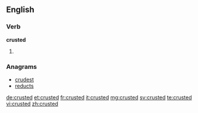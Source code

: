 ==English==

===Verb===
'''crusted'''

# {{past of|crust}}

===Anagrams===
* [[crudest#English|crudest]]
* [[reducts#English|reducts]]

[[de:crusted]]
[[et:crusted]]
[[fr:crusted]]
[[it:crusted]]
[[mg:crusted]]
[[sv:crusted]]
[[te:crusted]]
[[vi:crusted]]
[[zh:crusted]]